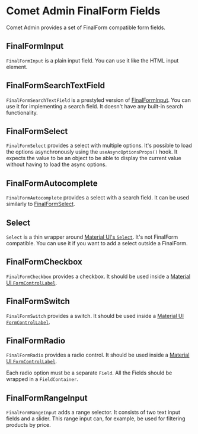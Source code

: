 

<Meta title="Docs/Form/Components/FinalForm Fields" />

# Comet Admin FinalForm Fields

Comet Admin provides a set of FinalForm compatible form fields.

## FinalFormInput

`FinalFormInput` is a plain input field.
You can use it like the HTML input element.

<Canvas>
    <Story id="stories-form-finalform-fields--finalforminput" />
</Canvas>

## FinalFormSearchTextField

`FinalFormSearchTextField` is a prestyled version of [FinalFormInput](#finalforminput).
You can use it for implementing a search field.
It doesn't have any built-in search functionality.

<Canvas>
    <Story id="stories-form-finalform-fields--finalformsearchtextfield" />
</Canvas>

## FinalFormSelect

`FinalFormSelect` provides a select with multiple options.
It's possible to load the options asynchronously using the `useAsyncOptionsProps()` hook.
It expects the value to be an object to be able to display the current value without having to load the async options.

<Canvas>
    <Story id="stories-form-finalform-fields--finalformselect" />
</Canvas>

## FinalFormAutocomplete

`FinalFormAutocomplete` provides a select with a search field.
It can be used similarly to [FinalFormSelect](#finalformselect).

<Canvas>
    <Story id="stories-form-finalform-fields--finalformautocomplete" />
</Canvas>

## Select

`Select` is a thin wrapper around [Material UI's `Select`](https://v4.mui.com/components/selects/).
It's not FinalForm compatible.
You can use it if you want to add a select outside a FinalForm.

<Canvas>
    <Story id="stories-form-finalform-fields--select" />
</Canvas>

## FinalFormCheckbox

`FinalFormCheckbox` provides a checkbox.
It should be used inside a [Material UI `FormControlLabel`](https://v4.mui.com/api/form-control-label/#formcontrollabel-api).

<Canvas>
    <Story id="stories-form-finalform-fields--finalformcheckbox" />
</Canvas>

## FinalFormSwitch

`FinalFormSwitch` provides a switch.
It should be used inside a [Material UI `FormControlLabel`](https://v4.mui.com/api/form-control-label/#formcontrollabel-api).

<Canvas>
    <Story id="stories-form-finalform-fields--finalformswitch" />
</Canvas>

## FinalFormRadio

`FinalFormRadio` provides a radio control.
It should be used inside a [Material UI `FormControlLabel`](https://v4.mui.com/api/form-control-label/#formcontrollabel-api).

Each radio option must be a separate `Field`.
All the Fields should be wrapped in a `FieldContainer`.

<Canvas>
    <Story id="stories-form-finalform-fields--finalformradio" />
</Canvas>

## FinalFormRangeInput

`FinalFormRangeInput` adds a range selector.
It consists of two text input fields and a slider.
This range input can, for example, be used for filtering products by price.

<Canvas>
    <Story id="stories-form-finalform-fields--finalformrangeinput" />
</Canvas>
